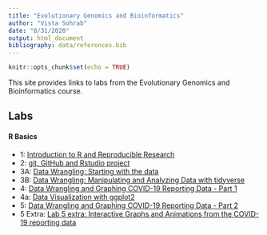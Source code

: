 ```yaml
---
title: "Evolutionary Genomics and Bioinformatics"
author: "Vista Sohrab"
date: "8/31/2020"
output: html_document
bibliography: data/references.bib
---
```


```r
knitr::opts_chunk$set(echo = TRUE)
```


This site provides links to labs from the Evolutionary Genomics and Bioinformatics course.

## Labs
#### R Basics

* 1: [Introduction to R and Reproducible Research](lab1_VistaSohrab.html)
* 2: [git, GitHub and Rstudio project](lab2_VistaSohrab.html)
* 3A: [Data Wrangling: Starting with the data](lab3A_VistaSohrab.html)
* 3B: [Data Wrangling: Manipulating and Analyzing Data with tidyverse](lab3B_VistaSohrab.html)
* 4: [Data Wrangling and Graphing COVID-19 Reporting Data - Part 1](lab4_VistaSohrab.html)
* 4a: [Data Visualization with ggplot2](lab4a_VistaSohrab.html)
* 5: [Data Wrangling and Graphing COVID-19 Reporting Data - Part 2](lab5_VistaSohrab.html)
* 5 Extra: [Lab 5 extra: Interactive Graphs and Animations from the COVID-19 reporting data](lab5Extra_VistaSohrab.html)


